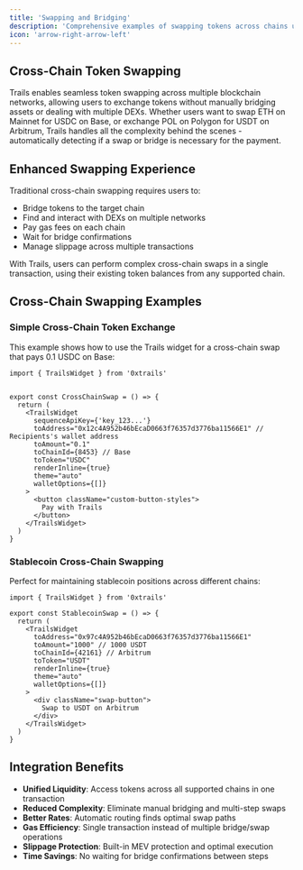 ```yaml
---
title: 'Swapping and Bridging'
description: 'Comprehensive examples of swapping tokens across chains using unified liquidity and automated routing'
icon: 'arrow-right-arrow-left'
---
```



## Cross-Chain Token Swapping

Trails enables seamless token swapping across multiple blockchain networks, allowing users to exchange tokens without manually bridging assets or dealing with multiple DEXs. Whether users want to swap ETH on Mainnet for USDC on Base, or exchange POL on Polygon for USDT on Arbitrum, Trails handles all the complexity behind the scenes - automatically detecting if a swap or bridge is necessary for the payment.

## Enhanced Swapping Experience

Traditional cross-chain swapping requires users to:
- Bridge tokens to the target chain
- Find and interact with DEXs on multiple networks
- Pay gas fees on each chain
- Wait for bridge confirmations
- Manage slippage across multiple transactions

With Trails, users can perform complex cross-chain swaps in a single transaction, using their existing token balances from any supported chain.

## Cross-Chain Swapping Examples

### Simple Cross-Chain Token Exchange

This example shows how to use the Trails widget for a cross-chain swap that pays 0.1 USDC on Base:

```tsx
import { TrailsWidget } from '0xtrails'


export const CrossChainSwap = () => {
  return (
    <TrailsWidget
      sequenceApiKey={'key_123...'}
      toAddress="0x12c4A952b46bEcaD0663f76357d3776ba11566E1" // Recipients's wallet address
      toAmount="0.1"
      toChainId={8453} // Base
      toToken="USDC"
      renderInline={true}
      theme="auto"
      walletOptions={[]}
    >
      <button className="custom-button-styles">
        Pay with Trails
      </button>
    </TrailsWidget>
  )
}
```

### Stablecoin Cross-Chain Swapping

Perfect for maintaining stablecoin positions across different chains:

```tsx
import { TrailsWidget } from '0xtrails'

export const StablecoinSwap = () => {
  return (
    <TrailsWidget
      toAddress="0x97c4A952b46bEcaD0663f76357d3776ba11566E1"
      toAmount="1000" // 1000 USDT
      toChainId={42161} // Arbitrum
      toToken="USDT"
      renderInline={true}
      theme="auto"
      walletOptions={[]}
    >
      <div className="swap-button">
        Swap to USDT on Arbitrum
      </div>
    </TrailsWidget>
  )
}
```


## Integration Benefits

- **Unified Liquidity**: Access tokens across all supported chains in one transaction
- **Reduced Complexity**: Eliminate manual bridging and multi-step swaps
- **Better Rates**: Automatic routing finds optimal swap paths
- **Gas Efficiency**: Single transaction instead of multiple bridge/swap operations
- **Slippage Protection**: Built-in MEV protection and optimal execution
- **Time Savings**: No waiting for bridge confirmations between steps

